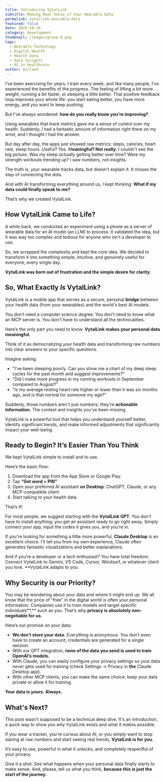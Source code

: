 ```yaml
---
title: Introducing VytalLink
subtitle: Making Real Sense of Your Wearable Data
permalink: vytallink-wearable-data
featured: false
date: 2025-10-10
category: development
thumbnail: /images/group-8.png
tags:
  - Wearable Technology
  - Digital Health
  - Health Data
  - Data Insights
  - AI in Healthcare
author: mirland
---
```

I’ve been exercising for years. I train every week, and like many people, I’ve experienced the benefits of the progress. The feeling of lifting a bit more weight, running a bit faster, or sleeping a little better. That positive feedback loop improves your whole life: you start eating better, you have more energy, and you want to keep pushing.

But I've always wondered: **how do you really know you’re improving?**

Using wearables that track metrics gave me a sense of control over my health. Suddenly, I had a fantastic amount of information right there on my wrist, and I thought I had the answer.

But day after day, the apps just showed raw metrics: steps, calories, heart rate, sleep hours. Useful? Yes. M**eaningful? Not really.** I couldn't see the big picture. Was my sleep *actually* getting better over time? Were my strength workouts trending up? I saw numbers, not insights.

The truth is, your wearable tracks data, but doesn't explain it. It misses the step of connecting the dots.

And with AI transforming everything around us, I kept thinking: **What if my data could finally speak to me?**

That’s why we created VytalLink.

## How VytalLink Came to Life?

A while back, we conducted an experiment using a phone as a server of wearable data for an AI model (an LLM) to process. It validated the idea, but it was way too complex and tedious for anyone who isn't a developer to use.

So, we scrapped the complexity and kept the core idea. We decided to transform it into something simple, intuitive, and genuinely useful for everyone, every single day.

**VytalLink was born out of frustration and the simple desire for clarity.**

## So, What Exactly *Is* VytalLink?

VytalLink is a mobile app that serves as a secure, personal **bridge** between your health data (from your wearables) and the world's best AI models.

You don’t need a computer science degree. You don't need to know what an MCP server is. You don't have to understand all the technicalities.

Here’s the only part you need to know: **VytalLink makes your personal data meaningful.**

Think of it as democratizing your health data and transforming raw numbers into clear answers to your specific questions.

Imagine asking:

* "I've been sleeping poorly. Can you show me a chart of my deep sleep cycles for the past month and suggest improvements?"
* "Did I make more progress in my running workouts in September compared to August?"
* "Is my average resting heart rate higher or lower than it was six months ago, and is that normal for someone my age?"

Suddenly, those numbers aren't just numbers; they're **actionable information.** The context and insights you've been missing.

VytalLink is a powerful tool that helps you understand yourself better, identify significant trends, and make informed adjustments that significantly impact your well-being.

## Ready to Begin? It’s Easier Than You Think

We kept VytalLink simple to install and to use.

Here’s the basic flow:

1. Download the app from the App Store or Google Play.
2. Tap **“Get word + PIN”**
3. Open your preferred AI assistant **on Desktop**: ChatGPT, Claude, or any MCP-compatible client.
4. Start talking to your health data.

That’s it!

For most people, we suggest starting with the **VytalLink GPT**. You don't have to install anything; you get an assistant ready to go right away. Simply connect your app, input the codes it gives you, and you’re in.

If you're looking for something a little more powerful, **Claude Desktop** is an excellent choice. I'll tell you from my own experience, Claude often generates fantastic visualizations and better explanations.

And if you’re a developer or a tech enthusiast? You have total freedom. Connect VytalLink to Gemini, VS Code, Cursor, Windsurf, or whatever client you love. \*\*VytalLink adapts to *you*.

<VideoPlayer name="vytallyink_demo2.mp4" />

## Why Security is our Priority?

You may be wondering about your data and where it might end up. We all know that the price of "free" in the digital world is often your personal information. Companies use it to train models and target specific individuals\*\*,\*\* such as you. That’s why **privacy is absolutely non-negotiable for us.**

Here’s our promise on your data:

* **We don’t store your data.** Everything is anonymous. You don’t even have to create an account; credentials are generated for a single session.
* With our GPT integration, **none of the data you send is used to train OpenAI’s models.**
* With Claude, you can easily configure your privacy settings so your data *never* gets used for training (check Settings → Privacy in **the** Claude Desktop app).
* With other MCP clients, you can make the same choice: keep your data private or allow it for training.

**Your data is yours. Always.**

## What's Next?

This post wasn't supposed to be a technical deep dive. It's an introduction, a quick way to show you *why* VytalLink exists and what it makes possible.

If you wear a tracker, you’re curious about AI, or you simply want to stop staring at raw numbers and start seeing real trends, **VytalLink is for you.**

It’s easy to use, powerful in what it unlocks, and completely respectful of your privacy.

Give it a shot. See what happens when your personal data finally starts to make sense. And, please, tell us what you think, **because this is just the start of the journey.**